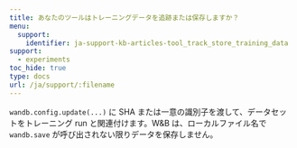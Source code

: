 ---
title: あなたのツールはトレーニングデータを追跡または保存しますか？
menu:
  support:
    identifier: ja-support-kb-articles-tool_track_store_training_data
support:
  - experiments
toc_hide: true
type: docs
url: /ja/support/:filename
---
`wandb.config.update(...)` に SHA または一意の識別子を渡して、データセットをトレーニング run と関連付けます。W&B は、ローカルファイル名で `wandb.save` が呼び出されない限りデータを保存しません。